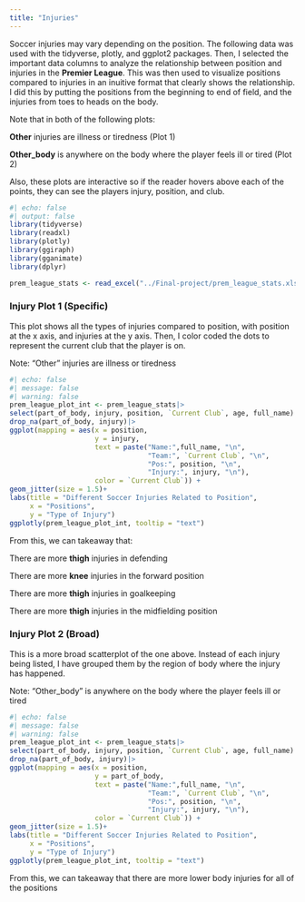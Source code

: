 ```yaml
---
title: "Injuries"
---
```


Soccer injuries may vary depending on the position. The following data was used with the tidyverse, plotly, and ggplot2 packages. Then, I selected the important data columns to analyze the relationship between position and injuries in the **Premier League**. This was then used to visualize positions compared to injuries in an inuitive format that clearly shows the relationship. I did this by putting the positions from the beginning to end of field, and the injuries from toes to heads on the body.

Note that in both of the following plots:

**Other** injuries are illness or tiredness (Plot 1)

**Other_body** is anywhere on the body where the player feels ill or tired (Plot 2)

Also, these plots are interactive so if the reader hovers above each of the points, they can see the players injury, position, and club.

```r
#| echo: false
#| output: false
library(tidyverse)
library(readxl)
library(plotly)
library(ggiraph)
library(gganimate)
library(dplyr)

prem_league_stats <- read_excel("../Final-project/prem_league_stats.xlsx")
```
### Injury Plot 1 (Specific)

This plot shows all the types of injuries compared to position, with position at the x axis, and injuries at the y axis. Then, I color coded the dots to represent the current club that the player is on.

Note: "Other" injuries are illness or tiredness



```r
#| echo: false
#| message: false
#| warning: false
prem_league_plot_int <- prem_league_stats|>
select(part_of_body, injury, position, `Current Club`, age, full_name)|>
drop_na(part_of_body, injury)|>
ggplot(mapping = aes(x = position,
                     y = injury,
                     text = paste("Name:",full_name, "\n",
                                  "Team:", `Current Club`, "\n",
                                  "Pos:", position, "\n",
                                  "Injury:", injury, "\n"),
                     color = `Current Club`)) +
geom_jitter(size = 1.5)+
labs(title = "Different Soccer Injuries Related to Position",
     x = "Positions",
     y = "Type of Injury")
ggplotly(prem_league_plot_int, tooltip = "text")
```

From this, we can takeaway that:

There are more **thigh** injuries in defending

There are more **knee** injuries in the forward position

There are more **thigh** injuries in goalkeeping

There are more **thigh** injuries in the midfielding position

### Injury Plot 2 (Broad)


This is a more broad scatterplot of the one above. Instead of each injury being listed, I have grouped them by the region of body where the injury has happened.

Note: "Other_body" is anywhere on the body where the player feels ill or tired


```r
#| echo: false
#| message: false
#| warning: false
prem_league_plot_int <- prem_league_stats|>
select(part_of_body, injury, position, `Current Club`, age, full_name)|>
drop_na(part_of_body, injury)|>
ggplot(mapping = aes(x = position,
                     y = part_of_body,
                     text = paste("Name:",full_name, "\n",
                                  "Team:", `Current Club`, "\n",
                                  "Pos:", position, "\n",
                                  "Injury:", injury, "\n"),
                     color = `Current Club`)) +
geom_jitter(size = 1.5)+
labs(title = "Different Soccer Injuries Related to Position",
     x = "Positions",
     y = "Type of Injury")
ggplotly(prem_league_plot_int, tooltip = "text")
```

From this, we can takeaway that there are more lower body injuries for all of the positions